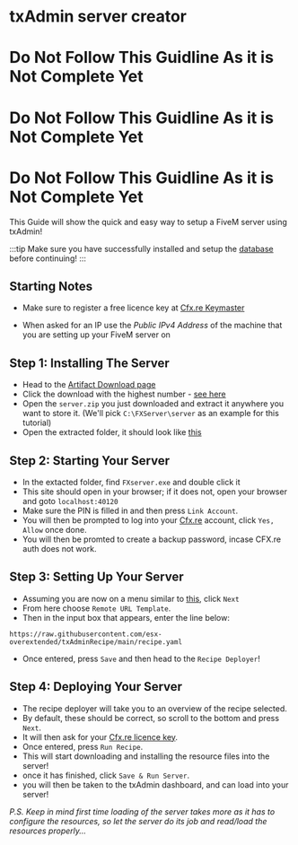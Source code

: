 # txAdmin server creator

# **Do Not Follow This Guidline As it is Not Complete Yet**

# **Do Not Follow This Guidline As it is Not Complete Yet**

# **Do Not Follow This Guidline As it is Not Complete Yet**

This Guide will show the quick and easy way to setup a FiveM server using txAdmin!

:::tip
Make sure you have successfully installed and setup the [database](../guides/database) before continuing!
:::

## Starting Notes

- Make sure to register a free licence key at [Cfx.re Keymaster](https://keymaster.fivem.net/)

- When asked for an IP use the _Public IPv4 Address_ of the machine that you are setting up your FiveM server on

## Step 1: Installing The Server

- Head to the [Artifact Download page](https://runtime.fivem.net/artifacts/fivem/build_server_windows/master/)
- Click the download with the highest number - [see here](https://i.imgur.com/OMcCVIW.png)
- Open the `server.zip` you just downloaded and extract it anywhere you want to store it. (We'll pick `C:\FXServer\server` as an example for this tutorial)
- Open the extracted folder, it should look like [this](https://docs.fivem.net/server-setup/windows-step-5.png)

## Step 2: Starting Your Server

- In the extacted folder, find `FXserver.exe` and double click it
- This site should open in your browser; if it does not, open your browser and goto `localhost:40120`
- Make sure the PIN is filled in and then press `Link Account`.
- You will then be prompted to log into your [Cfx.re](https://forum.cfx.re/) account, click `Yes, Allow` once done.
- You will then be promted to create a backup password, incase CFX.re auth does not work.

## Step 3: Setting Up Your Server

- Assuming you are now on a menu similar to [this](https://docs.fivem.net/server-setup/windows-step2-5.png), click `Next`
- From here choose `Remote URL Template`.
- Then in the input box that appears, enter the line below:

```
https://raw.githubusercontent.com/esx-overextended/txAdminRecipe/main/recipe.yaml
```

- Once entered, press `Save` and then head to the `Recipe Deployer`!

## Step 4: Deploying Your Server

- The recipe deployer will take you to an overview of the recipe selected.
- By default, these should be correct, so scroll to the bottom and press `Next`.
- It will then ask for your [Cfx.re licence key](https://keymaster.fivem.net/).
- Once entered, press `Run Recipe`.
- This will start downloading and installing the resource files into the server!
- once it has finished, click `Save & Run Server`.
- you will then be taken to the txAdmin dashboard, and can load into your server!

_P.S. Keep in mind first time loading of the server takes more as it has to configure the resources, so let the server do its job and read/load the resources properly..._

